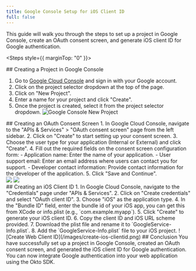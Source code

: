 ```yaml
---
title: Google Console Setup for iOS Client ID
full: false
---
```



This guide will walk you through the steps to set up a project in Google Console, create an OAuth consent screen, and generate iOS client ID for Google authentication.

<Steps style={{ marginTop: "0" }}>

<Step>
## Creating a Project in Google Console

1. Go to [Google Cloud Console](https://console.cloud.google.com/) and sign in with your Google account.
2. Click on the project selector dropdown at the top of the page.
3. Click on "New Project".
4. Enter a name for your project and click "Create".
5. Once the project is created, select it from the project selector dropdown.
![Google Console New Project](/images/new-project.png)
</Step>

<Step>
## Creating an OAuth Consent Screen
1. In Google Cloud Console, navigate to the "APIs & Services" > "OAuth consent screen" page from the left sidebar.
2. Click on "Create" to start setting up your consent screen.
3. Choose the user type for your application (Internal or External) and click "Create".
4. Fill out the required fields on the consent screen configuration form:
    - Application name: Enter the name of your application.
    - User support email: Enter an email address where users can contact you for support.
    - Developer contact information: Provide contact information for the developer of the application.
5. Click "Save and Continue".

<div style={{ display: 'flex', gap: '10px' }}>
  <img src="/images/oauth-consent-1.png" style={{ width: '300px' }} />
  <img src="/images/oauth-consent-2.png" style={{ width: '500px', height: '400px' }} />
</div>

</Step>

<Step>
## Creating an iOS Client ID
1. In Google Cloud Console, navigate to the "Credentials" page under "APIs & Services".
2. Click on "Create credentials" and select "OAuth client ID".
3. Choose "iOS" as the application type.
4. In the "Bundle ID" field, enter the bundle id of your iOS app, you can get this from XCode or info.plist (e.g., `com.example.myapp`).
5. Click "Create" to generate your iOS client ID.
6. Copy the client ID and iOS URL scheme provided.
7. Download the plist file and rename it to `GoogleService-Info.plist`.
8. Add the `GoogleService-Info.plist` file to your iOS project.
![Create Web Client ID](/images/create-ios-clientid.png)
</Step>

<Step>
## Conclusion
You have successfully set up a project in Google Console, created an OAuth consent screen, and generated the iOS client ID for Google authentication. You can now integrate Google authentication into your web application using the Okto SDK.

</Step>

</Steps>